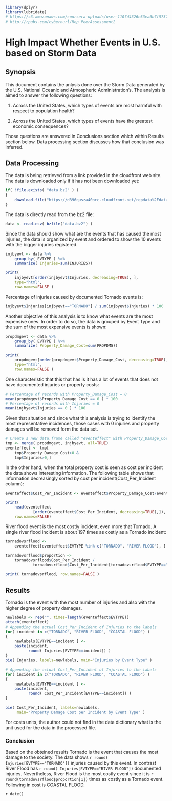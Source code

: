 ```r
library(dplyr)
library(lubridate)
# https://s3.amazonaws.com/coursera-uploads/user-1107d4326e33ea6b7f5737ae/973515/asst-4/78865c4000ff11e58056abca0f13509f.pdf
# http://rpubs.com/cybernurl/Rep_PeerAssessment2
```
High Impact Whether Events in U.S. based on Storm Data
================================================================


## Synopsis

This document contains the anlysis done over the Storm Data generated by the U.S. 
National Oceanic and Atmospheric Administration's. The analysis is aimed to answer
the following questions: 

1. Across the United States, which types of events are most harmful with respect
to population health?

2. Across the United States, which types of events have the greatest economic 
consequences?

Those questions are answered in Conclusions section which within Results section
below. Data processing section discusses how that conclusion was inferred.


## Data Processing 
The data is being retrieved from a link provided in the cloudfront web site. The
data is downloaded only if it has not been downloaded yet:
```r

if( !file.exists( "data.bz2" ) )
{
    download.file("https://d396qusza40orc.cloudfront.net/repdata%2Fdata%2FStormData.csv.bz2", "data.bz2", method="curl")
}
```

The data is directly read from the bz2 file:
```r
data <- read.csv( bzfile("data.bz2") )
```

Since the data should show what are the events that has caused the most injuries,
the data is organized by event and ordered to show the 10 events with the bigger
injuries registered.
```r
injbyevt <- data %>% 
    group_by( EVTYPE ) %>% 
    summarize( Injuries=sum(INJURIES))

print( 
    injbyevt[order(injbyevt$Injuries, decreasing=TRUE), ], 
    type="html", 
    row.names=FALSE )
```

Percentage of injuries caused by documented Tornado events is:
```r
injbyevt$Injuries[injbyevt=="TORNADO"] / sum(injbyevt$Injuries) * 100
```

Another objective of this analysis is to know what events are the most expensive
ones. In order to do so, the data is grouped by Event Type and the sum of the
most expensive events is shown:
```r
propdmgevt <- data %>% 
    group_by( EVTYPE ) %>% 
    summarize( Property_Damage_Cost=sum(PROPDMG))

print( 
    propdmgevt[order(propdmgevt$Property_Damage_Cost, decreasing=TRUE), ], 
    type="html", 
    row.names=FALSE )
```


One characteristic that this that has is it has a lot of events that does not have
documented injuries or property costs:
```r
# Percentage of records with Property_Damage_Cost = 0
mean(propdmgevt$Property_Damage_Cost == 0 ) * 100
# Percentage of records with Injuries = 0
mean(injbyevt$Injuries == 0 ) * 100
```

Given that situation and since what this analysis is trying to identify the most
representative incidences, those cases with 0 injuries and property damages will
be removed form the data set.
```r
# Create a new data.frame called "eventeffect" with Property_Damage_Cost or Injuries greater 0
tmp <- merge( propdmgevt, injbyevt, all=TRUE)
eventeffect <- tmp[ 
    tmp$Property_Damage_Cost>0 & 
    tmp$Injuries>0,]
```

In the other hand, when the total property cost is seen as cost per incident the
data shows interesting information. The following table shows that information 
decreasingly sorted by cost per incident(Cost_Per_Incident column):
```r
eventeffect$Cost_Per_Incident <- eventeffect$Property_Damage_Cost/eventeffect$Injuries

print( 
    head(eventeffect
            [order(eventeffect$Cost_Per_Incident, decreasing=TRUE),]),
    row.names=FALSE)
```

River flood event is the most costly incident, even more that Tornado. A single
river flood incident is about 197 times as costly as a Tornado incident: 
```r
tornadovsrflood <- 
    eventeffect[eventeffect$EVTYPE %in% c("TORNADO", "RIVER FLOOD"), ]

tornadovsrflood$proportion <- 
    tornadovsrflood$Cost_Per_Incident / 
            tornadovsrflood$Cost_Per_Incident[tornadovsrflood$EVTYPE=="TORNADO"]

print( tornadovsrflood, row.names=FALSE )
```


## Results
Tornado is the event with the most number of injuries and also with the higher
degree of property damages.

```r
newlabels <- rep("", times=length(eventeffect$EVTYPE))
attach(eventeffect)
# Appending the actual Cost_Per_Incident of Injuries to the labels
for( incident in c("TORNADO", "RIVER FLOOD", "COASTAL FLOOD") )
{
    newlabels[EVTYPE==incident ] <- 
    paste(incident, 
          round( Injuries[EVTYPE==incident]) )
}
pie( Injuries, labels=newlabels, main="Injuries by Event Type" )

# Appending the actual Cost_Per_Incident of Injuries to the labels
for( incident in c("TORNADO", "RIVER FLOOD", "COASTAL FLOOD") )
{
    newlabels[EVTYPE==incident ] <- 
    paste(incident, 
          round( Cost_Per_Incident[EVTYPE==incident]) )
}

pie( Cost_Per_Incident, labels=newlabels, 
     main="Property Damage Cost per Incident by Event Type" )
```

For costs units, the author could not find in the data dictionary what is the 
unit used for the data in the processed file.

### Conclusion
Based on the obteined results Tornado is the event that causes the most damage
to the society. The data shows `r round( Injuries[EVTYPE=="TORNADO"])` injuries
caused by this event. In contrast River Flood has `r round( Injuries[EVTYPE=="RIVER FLOOD"])`
documented injuries. Nevertheless, River Flood is the most costly event since it is `r round(tornadovsrflood$proportion[1])` times as costly as a Tornado event. Following in cost is
COASTAL FLOOD.


`r date()`
